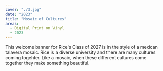 ```yaml
---
cover: "./3.jpg"
date: "2023"
title: "Mosaic of Cultures"
areas:
  - Digital Print on Vinyl
  - 2023
---
```


This welcome banner for Rice's Class of 2027 is in the style of a mexican talavera mosaic. Rice is a diverse university and there are many cultures coming togehter. Like a mosaic, when these different cultures come together they make something beautiful. 
